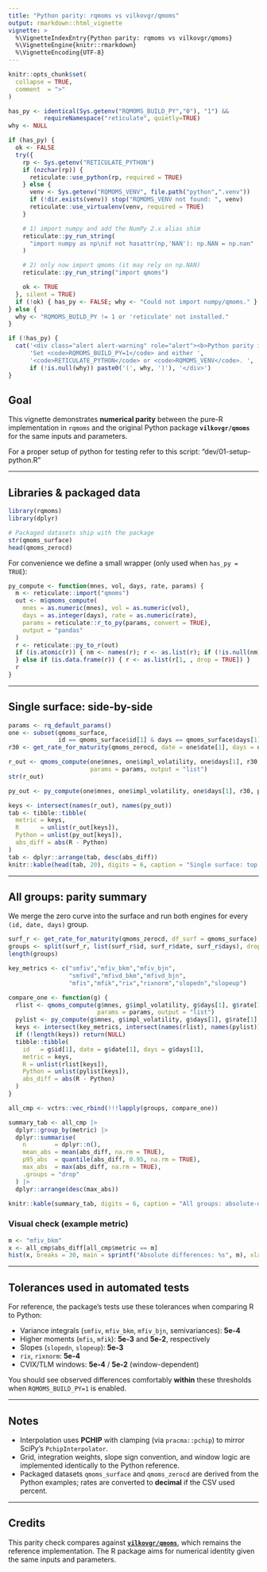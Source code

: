 ```yaml
---
title: "Python parity: rqmoms vs vilkovgr/qmoms"
output: rmarkdown::html_vignette
vignette: >
  %\VignetteIndexEntry{Python parity: rqmoms vs vilkovgr/qmoms}
  %\VignetteEngine{knitr::rmarkdown}
  %\VignetteEncoding{UTF-8}
---
```


```r
knitr::opts_chunk$set(
  collapse = TRUE,
  comment  = ">"
)
```
```r
has_py <- identical(Sys.getenv("RQMOMS_BUILD_PY","0"), "1") &&
          requireNamespace("reticulate", quietly=TRUE)
why <- NULL

if (has_py) {
  ok <- FALSE
  try({
    rp <- Sys.getenv("RETICULATE_PYTHON")
    if (nzchar(rp)) {
      reticulate::use_python(rp, required = TRUE)
    } else {
      venv <- Sys.getenv("RQMOMS_VENV", file.path("python",".venv"))
      if (!dir.exists(venv)) stop("RQMOMS_VENV not found: ", venv)
      reticulate::use_virtualenv(venv, required = TRUE)
    }

    # 1) import numpy and add the NumPy 2.x alias shim
    reticulate::py_run_string(
      "import numpy as np\nif not hasattr(np,'NAN'): np.NAN = np.nan"
    )

    # 2) only now import qmoms (it may rely on np.NAN)
    reticulate::py_run_string("import qmoms")

    ok <- TRUE
  }, silent = TRUE)
  if (!ok) { has_py <- FALSE; why <- "Could not import numpy/qmoms." }
} else {
  why <- "RQMOMS_BUILD_PY != 1 or 'reticulate' not installed."
}

if (!has_py) {
  cat('<div class="alert alert-warning" role="alert"><b>Python parity is disabled.</b> ',
      'Set <code>RQMOMS_BUILD_PY=1</code> and either ',
      '<code>RETICULATE_PYTHON</code> or <code>RQMOMS_VENV</code>. ',
      if (!is.null(why)) paste0('(', why, ')'), '</div>')
}

```

## Goal

This vignette demonstrates **numerical parity** between the pure-R implementation in `rqmoms` and the original Python package **`vilkovgr/qmoms`** for the same inputs and parameters.

For a proper setup of python for testing refer to this script: "dev/01-setup-python.R"

---

## Libraries & packaged data

```r
library(rqmoms)
library(dplyr)

# Packaged datasets ship with the package
str(qmoms_surface)
head(qmoms_zerocd)
```

For convenience we define a small wrapper (only used when `has_py = TRUE`):

```r
py_compute <- function(mnes, vol, days, rate, params) {
  m <- reticulate::import("qmoms")
  out <- m$qmoms_compute(
    mnes = as.numeric(mnes), vol = as.numeric(vol),
    days = as.integer(days), rate = as.numeric(rate),
    params = reticulate::r_to_py(params, convert = TRUE),
    output = "pandas"
  )
  r <- reticulate::py_to_r(out)
  if (is.atomic(r)) { nm <- names(r); r <- as.list(r); if (!is.null(nm)) names(r) <- nm
  } else if (is.data.frame(r)) { r <- as.list(r[1, , drop = TRUE]) }
  r
}
```

---

## Single surface: side-by-side

```r
params <- rq_default_params()
one <- subset(qmoms_surface,
              id == qmoms_surface$id[1] & days == qmoms_surface$days[1])
r30 <- get_rate_for_maturity(qmoms_zerocd, date = one$date[1], days = one$days[1])

r_out <- qmoms_compute(one$mnes, one$impl_volatility, one$days[1], r30,
                       params = params, output = "list")
str(r_out)
```

```r
py_out <- py_compute(one$mnes, one$impl_volatility, one$days[1], r30, params)

keys <- intersect(names(r_out), names(py_out))
tab <- tibble::tibble(
  metric = keys,
  R      = unlist(r_out[keys]),
  Python = unlist(py_out[keys]),
  abs_diff = abs(R - Python)
)
tab <- dplyr::arrange(tab, desc(abs_diff))
knitr::kable(head(tab, 20), digits = 6, caption = "Single surface: top absolute differences")
```

---

## All groups: parity summary

We merge the zero curve into the surface and run both engines for every `(id, date, days)` group.

```r
surf_r <- get_rate_for_maturity(qmoms_zerocd, df_surf = qmoms_surface)
groups <- split(surf_r, list(surf_r$id, surf_r$date, surf_r$days), drop = TRUE)
length(groups)
```

```r
key_metrics <- c("smfiv","mfiv_bkm","mfiv_bjn",
                 "smfivd","mfivd_bkm","mfivd_bjn",
                 "mfis","mfik","rix","rixnorm","slopedn","slopeup")

compare_one <- function(g) {
  rlist <- qmoms_compute(g$mnes, g$impl_volatility, g$days[1], g$rate[1],
                         params = params, output = "list")
  pylist <- py_compute(g$mnes, g$impl_volatility, g$days[1], g$rate[1], params)
  keys <- intersect(key_metrics, intersect(names(rlist), names(pylist)))
  if (!length(keys)) return(NULL)
  tibble::tibble(
    id   = g$id[1], date = g$date[1], days = g$days[1],
    metric = keys,
    R = unlist(rlist[keys]),
    Python = unlist(pylist[keys]),
    abs_diff = abs(R - Python)
  )
}

all_cmp <- vctrs::vec_rbind(!!!lapply(groups, compare_one))

summary_tab <- all_cmp |>
  dplyr::group_by(metric) |>
  dplyr::summarise(
    n        = dplyr::n(),
    mean_abs = mean(abs_diff, na.rm = TRUE),
    p95_abs  = quantile(abs_diff, 0.95, na.rm = TRUE),
    max_abs  = max(abs_diff, na.rm = TRUE),
    .groups = "drop"
  ) |>
  dplyr::arrange(desc(max_abs))

knitr::kable(summary_tab, digits = 6, caption = "All groups: absolute-difference summary by metric")
```

### Visual check (example metric)

```r
m <- "mfiv_bkm"
x <- all_cmp$abs_diff[all_cmp$metric == m]
hist(x, breaks = 30, main = sprintf("Absolute differences: %s", m), xlab = "abs diff")
```

---

## Tolerances used in automated tests

For reference, the package’s tests use these tolerances when comparing R to Python:

* Variance integrals (`smfiv`, `mfiv_bkm`, `mfiv_bjn`, semivariances): **5e-4**
* Higher moments (`mfis`, `mfik`): **5e-3** and **5e-2**, respectively
* Slopes (`slopedn`, `slopeup`): **5e-3**
* `rix`, `rixnorm`: **5e-4**
* CVIX/TLM windows: **5e-4** / **5e-2** (window-dependent)

You should see observed differences comfortably **within** these thresholds when `RQMOMS_BUILD_PY=1` is enabled.

---

## Notes

* Interpolation uses **PCHIP** with clamping (via `pracma::pchip`) to mirror SciPy’s `PchipInterpolator`.
* Grid, integration weights, slope sign convention, and window logic are implemented identically to the Python reference.
* Packaged datasets `qmoms_surface` and `qmoms_zerocd` are derived from the Python examples; rates are converted to **decimal** if the CSV used percent.

---

## Credits

This parity check compares against **[`vilkovgr/qmoms`](https://github.com/vilkovgr/qmoms)**, which remains the reference implementation. The R package aims for numerical identity given the same inputs and parameters.

